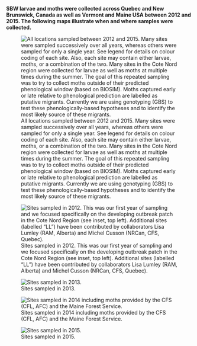 **SBW larvae and moths were collected across Quebec and New Brunswick, Canada as well as Vermont and Maine USA between 2012 and 2015. The following maps illustrate when and where samples were collected.**

![All locations sampled between 2012 and 2015. Many sites were sampled successively over all years, whereas others were sampled for only a single year. See legend for details on colour coding of each site. Also, each site may contain either larvae, moths, or a combination of the two. Many sites in the Cote Nord region were collected for larvae as well as moths at multiple times during the summer. The goal of this repeated sampling was to try to collect moths outside of their predicted phenological window (based on BIOSIM). Moths captured early or late relative to phenological prediction are labelled as putative migrants. Currently we are using genotyping (GBS) to test these phenologically-based hypotheses and to identify the most likely source of these migrants.](/images/projects/SBW/Sites_QC-NB-2012-2015.png)

![Sites sampled in 2012. This was our first year of sampling and we focused specifically on the developing outbreak patch in the Cote Nord Region (see inset, top left). Additional sites (labelled “LL”) have been contributed by collaborators Lisa Lumley (RAM, Alberta) and Michel Cusson (NRCan, CFS, Quebec).](/images/projects/SBW/Sites_QC-NB-2012.png)

![Sites sampled in 2013.](/images/projects/SBW/Sites_QC-NB-2013.png)

![Sites sampled in 2014 including moths provided by the CFS (CFL, AFC) and the Maine Forest Service.](/images/projects/SBW/Sites_QC-NB-2014.png)

![Sites sampled in 2015.](/images/projects/SBW/Sites_QC-NB-2015.png)
